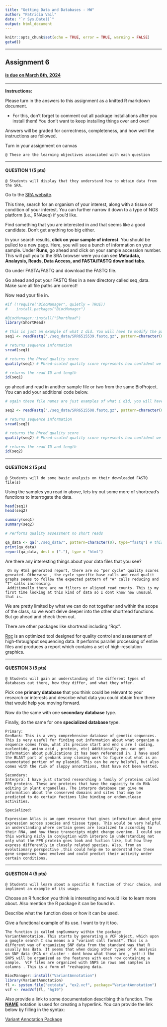 ```yaml
---
title: "Getting Data and Databases - HW"
author: "Patricia Vail"
date: "`r Sys.Date()`"
output: html_document
---
```


```r
knitr::opts_chunk$set(echo = TRUE, error = TRUE, warning = FALSE)
getwd()
```

---

## Assignment 6

#### <ins> is due on **March 8th, 2024** <ins>

---

**Instructions:** 

Please turn in the answers to this assignment as a knitted R markdown document. 

- For this, don't forget to comment out all package installations after you install them! You don't want to keep installing things over and over!

Answers will be graded for correctness, completeness, and how well the instructions are followed. 

Turn in your assignment on canvas

```  
@ These are the learning objectives associated with each question
```

---

#### QUESTION 1 (5 pts) 

```
@ Students will display that they understand how to obtain data from the SRA.
```

Go to the [SRA website](https://www.ncbi.nlm.nih.gov/sra).

This time, search for an organism of your interest, along with a tissue or condition of your interest. You can further narrow it down to a type of NGS platform (i.e., RNAseq) if you'd like. 

Find something that you are interested in and that seems like a good candidate. Don't get anything too big either. 

In your search results, **click on your sample of interest**. You should be pulled to a new page. Here, you will see a bunch of information on your sample. Under **Runs**, go ahead and click on your sample accession number. This will pull you to the SRA browser were you can see **Metadata, Analaysis, Reads, Data Access, and FASTA/FASTQ download tabs.** 

Go under FASTA/FASTQ and download the FASTQ file.

Go ahead and put your FASTQ files in a new directory called seq_data. Make sure all file paths are correct!

Now read your file in. 
```r
#if (!require("BiocManager", quietly = TRUE))
#    install.packages("BiocManager")

#BiocManager::install("ShortRead")
library(ShortRead)

# this is just an example of what I did. You will have to modify the path for your specific data. 
seq1 <- readFastq("./seq_data/SRR6515539.fastq.gz", pattern=character(0))

# returns sequence information 
sread(seq1) 

# returns the Phred quality score 
quality(seq1) # Phred-scaled quality score represents how confident we are in the assignment of each base call by the sequencer.

# returns the read ID and length 
id(seq1) 
```

go ahead and read in another sample file or two from the same BioProject. You can add your additional code below. 
```r
# again these file names are just examples of what i did, you will have to modify the paths. 

seq2 <- readFastq("./seq_data/SRR6515508.fastq.gz", pattern=character(0))

# returns sequence information 
sread(seq2) 

# returns the Phred quality score 
quality(seq2) # Phred-scaled quality score represents how confident we are in the assignment of each base call by the sequencer.

# returns the read ID and length 
id(seq2) 
```

---

#### QUESTION 2 (5 pts) 

```
@ Students will do some basic analysis on their downloaded FASTQ file(s)
```

Using the samples you read in above, lets try out some more of shortread's functions to interrogate the data. 

```r
head(seq1)
head(seq2)
```

```r
summary(seq1)
summary(seq2)
```

```r
# Performs quality assessment no short reads

qa_data <- qa("./seq_data/", pattern=character(0), type="fastq") # this will output some information about your data
print(qa_data)
report(qa_data, dest = ("."), type = "html")

```

Are there any interesting things about your data files that you see?


```
 On my Html generated report, there are no "per cycle" quality scores genrated. Otherwise , the cycle specific base calls and read qualit graphs seems to follow the expected pattern of "A" calls reducing and "T" calls increasing. 
 Additionally there are no filters or aligned read counts. This is my first time looking at this kind of data so I dont know how unusual that is. 

```

We are pretty limited by what we can do not together and within the scope of the class, so we wont delve deeper into the other shortread functions. But go ahead and check them out.  

There are other packages like shortread including "Rqc".

[Rqc](https://www.rdocumentation.org/packages/Rqc/versions/1.6.2) is an optimized tool designed for quality control and assessment of high-throughput sequencing data. It performs parallel processing of entire files and produces a report which contains a set of high-resolution graphics.


---

#### QUESTION 3 (5 pts) 

```
@ Students will gain an understanding of the different types of databases out there, how they differ, and what they offer. 
```

Pick one **primary database** that you think could be relevant to your research or interests and describe what data you could obtain from there that would help you moving forward. 


Now do the same with one **secondary database** type.


Finally, do the same for one **specialized database** type.

```
Primary:
GenBank: This is a very comprehensive database of genetic sequences. This is very useful for finding out information about what organism a sequence comes from, what its precise start and end s are ( coding, nucleotide, amino acid , protein, etc) Additionally you can get information about publications it has been referenced in. I have used the BLAST part of genbank inmy cloning work to figure out what is an unannotated portion of my plasmid. This can be very helpful, but also comes with the risk of sloppy annotations, that have not been vetted. 

Secondary: 
Interpro: I have just started researching a family of proteins called PPR proteins. These are proteins that have the capacity to do RNA editing in plant organelles. The interpro database can give me information about the conserved domains and sites that may be predicted to do certain fuctions like binding or endonuclease activities. 

Specialized: 

Expression Atlas is an open resource that gives information about gene expression across species and tissue types. This would be very helpful in understanding where certain genes are localized to according to their RNA, and how those transcripts might change overime. I could see this working nicly in conjugtion with interpro in understanding not only what the PPR protein gnes look and fuction like, but how they express differently in closely related species. Also, from an evolutionary perspective ,this could help me to understnd how these gene sequences have evolved and could predict their activity under certain conditions. 
```

---

#### QUESTION 4 (5 pts) 

```
@ Students will learn about a specific R function of their choice, and impliment an example of its usage. 
```

Choose an R function you think is interesting and would like to learn more about. Also mention the R package it can be found in. 

Describe what the function does or how it can be used. 

Give a functional example of its use. I want to try it too. 
```
The function is called snpSummary within the package VariantAnnotation. This starts by generating a VCF object, which upon a google search I saw means a a "variant call format". This is a different way of organizing SNP data from the standard was that R usually has data. It seems that when doing other types of R analysis on SNP data (PCA or cluster - dont know what those are , yet!:) the SNPS will be organized as the features with each row containing a sample.  VCF files are organized with SNPS in rows and samples in columns . This is a form of "reshaping data.
```
```r
BiocManager::install("VariantAnnotation")
library(VariantAnnotation)
fl <- system.file("extdata", "ex2.vcf", package="VariantAnnotation")
vcf <- readVcf(fl, "hg19")
```

Also provide a link to some documentation describing this function. The **[NAME](url)** notation is used for creating a hyperlink. You can provide the link below by filling in the syntax: 

[Variant Annotation Package](https://bioconductor.org/packages/release/bioc/manuals/VariantAnnotation/man/VariantAnnotation.pdf)
